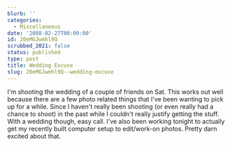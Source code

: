 ```yaml
---
blurb: ''
categories:
  - Miscellaneous
date: '2008-02-27T00:00:00'
id: 20eMGJwmhl9Q
scrubbed_2021: false
status: published
type: post
title: Wedding Excuse
slug: 20eMGJwmhl9Q--wedding-excuse
---
```


I'm shooting the wedding of a couple of friends on Sat. This works
out well because there are a few photo related things that I've
been wanting to pick up for a while. Since I haven't really been
shooting (or even really had a chance to shoot) in the past while I
couldn't really justify getting the stuff. With a wedding though,
easy call. I've also been working tonight to actually get my
recently built computer setup to edit/work-on photos. Pretty darn
excited about that.
